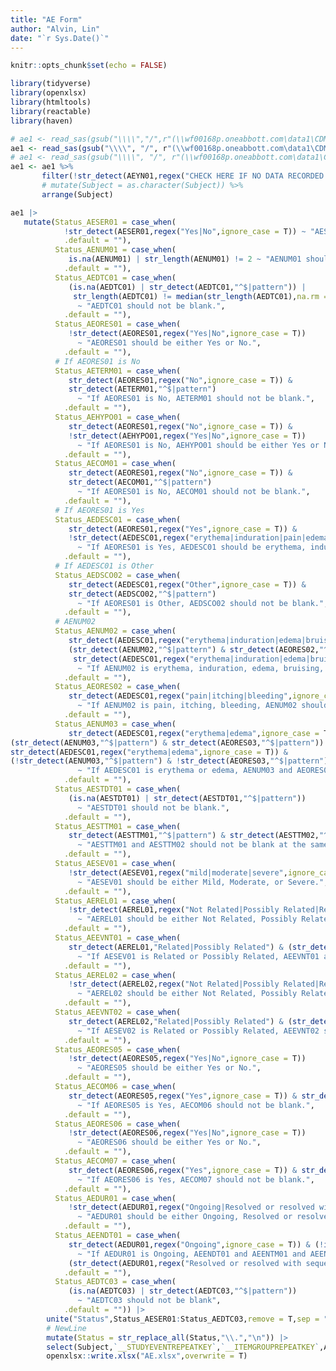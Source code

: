 ```yaml
---
title: "AE Form"
author: "Alvin, Lin"
date: "`r Sys.Date()`"
---
```


```r
knitr::opts_chunk$set(echo = FALSE)
```

```r
library(tidyverse)
library(openxlsx)
library(htmltools)
library(reactable)
library(haven)
```

```r
# ae1 <- read_sas(gsub("\\\\","/",r"(\\wf00168p.oneabbott.com\data1\CDM\ADC-US-RES-23238\OpenClinicaExtract\Current\009\ae1.sas7bdat)"))
ae1 <- read_sas(gsub("\\\\", "/", r"(\\wf00168p.oneabbott.com\data1\CDM\ADC-US-RES-22225\SE31_Glu\OpenClinica\Current\ae1.sas7bdat)"))
# ae1 <- read_sas(gsub("\\\\", "/", r"(\\wf00168p.oneabbott.com\data1\CDM\ADC-US-RES-22225\SE23_24_Glu\OpenClinica\Current\ae1.sas7bdat)"))
ae1 <- ae1 %>%
       filter(!str_detect(AEYN01,regex("CHECK HERE IF NO DATA RECORDED|no_data_recorded",ignore_case = T))) %>%
       # mutate(Subject = as.character(Subject)) %>%
       arrange(Subject)
```

```r
ae1 |> 
   mutate(Status_AESER01 = case_when(
            !str_detect(AESER01,regex("Yes|No",ignore_case = T)) ~ "AESER01 should be either Yes or No.",
            .default = ""),
          Status_AENUM01 = case_when(
             is.na(AENUM01) | str_length(AENUM01) != 2 ~ "AENUM01 should not be blank.",
            .default = ""),
          Status_AEDTC01 = case_when(
             (is.na(AEDTC01) | str_detect(AEDTC01,"^$|pattern")) | 
              str_length(AEDTC01) != median(str_length(AEDTC01),na.rm = T)
               ~ "AEDTC01 should not be blank.",
            .default = ""),
          Status_AEORES01 = case_when(
             !str_detect(AEORES01,regex("Yes|No",ignore_case = T))
               ~ "AEORES01 should be either Yes or No.",
            .default = ""),
          # If AEORES01 is No
          Status_AETERM01 = case_when(
             str_detect(AEORES01,regex("No",ignore_case = T)) & 
             str_detect(AETERM01,"^$|pattern")
               ~ "If AEORES01 is No, AETERM01 should not be blank.",
            .default = ""),
          Status_AEHYPO01 = case_when(
             str_detect(AEORES01,regex("No",ignore_case = T)) &
             !str_detect(AEHYPO01,regex("Yes|No",ignore_case = T))
               ~ "If AEORES01 is No, AEHYPO01 should be either Yes or No.",
            .default = ""),
          Status_AECOM01 = case_when(
             str_detect(AEORES01,regex("No",ignore_case = T)) &
             str_detect(AECOM01,"^$|pattern")
               ~ "If AEORES01 is No, AECOM01 should not be blank.",
            .default = ""),
          # If AEORES01 is Yes
          Status_AEDESC01 = case_when(
             str_detect(AEORES01,regex("Yes",ignore_case = T)) & 
             !str_detect(AEDESC01,regex("erythema|induration|pain|edema|bruising|itching|rash|bleeding|infection|other",ignore_case = T))
               ~ "If AEORES01 is Yes, AEDESC01 should be erythema, induration, pain, edema, bruising, itching, rash, bleeding, infection, other.",
            .default = ""),
          # If AEDESC01 is Other
          Status_AEDSCO02 = case_when(
             str_detect(AEDESC01,regex("Other",ignore_case = T)) &
             str_detect(AEDSCO02,"^$|pattern")
               ~ "If AEORES01 is Other, AEDSCO02 should not be blank.",
            .default = ""),
          # AENUM02
          Status_AENUM02 = case_when(
             str_detect(AEDESC01,regex("erythema|induration|edema|bruising|rash|infection",ignore_case = T)) &
             (str_detect(AENUM02,"^$|pattern") & str_detect(AEORES02,"^$|pattern")) |
              str_detect(AEDESC01,regex("erythema|induration|edema|bruising|rash|infection",ignore_case = T)) & (!is.na(AENUM02) & !str_detect(AEORES02,"^$|pattern"))
               ~ "If AENUM02 is erythema, induration, edema, bruising, rash, infection, AENUM02 and AEORES02 should not be blank at the same time.",
            .default = ""),
          Status_AEORES02 = case_when(
             str_detect(AEDESC01,regex("pain|itching|bleeding",ignore_case = T)) & (!str_detect(AENUM02,"^$|pattern") | !str_detect(AEORES02,"NA"))
               ~ "If AENUM02 is pain, itching, bleeding, AENUM02 should be blank and AEORES02 should be NA.",
            .default = ""),
          Status_AENUM03 = case_when(
             str_detect(AEDESC01,regex("erythema|edema",ignore_case = T)) &
(str_detect(AENUM03,"^$|pattern") & str_detect(AEORES03,"^$|pattern"))  |
str_detect(AEDESC01,regex("erythema|edema",ignore_case = T)) &
(!str_detect(AENUM03,"^$|pattern") & !str_detect(AEORES03,"^$|pattern"))
               ~ "If AEDESC01 is erythema or edema, AENUM03 and AEORES03 should not be blank at the same time.",
            .default = ""),
          Status_AESTDT01 = case_when(
             (is.na(AESTDT01) | str_detect(AESTDT01,"^$|pattern"))
               ~ "AESTDT01 should not be blank.",
            .default = ""),
          Status_AESTTM01 = case_when(
             str_detect(AESTTM01,"^$|pattern") & str_detect(AESTTM02,"^$|pattern")
               ~ "AESTTM01 and AESTTM02 should not be blank at the same time.",
            .default = ""),
          Status_AESEV01 = case_when(
             !str_detect(AESEV01,regex("mild|moderate|severe",ignore_case = T))
               ~ "AESEV01 should be either Mild, Moderate, or Severe.",
            .default = ""),
          Status_AEREL01 = case_when(
             !str_detect(AEREL01,regex("Not Related|Possibly Related|Related",ignore_case = T))
               ~ "AEREL01 should be either Not Related, Possibly Related or Related.",
            .default = ""),
          Status_AEEVNT01 = case_when(
             str_detect(AEREL01,"Related|Possibly Related") & (str_detect(AEEVNT01,"^$|pattern") | is.na(AENUM04))
               ~ "If AESEV01 is Related or Possibly Related, AEEVNT01 and AENUM04 should not be blank at the same time.",
            .default = ""),
          Status_AEREL02 = case_when(
             !str_detect(AEREL02,regex("Not Related|Possibly Related|Related",ignore_case = T))
               ~ "AEREL02 should be either Not Related, Possibly Related or Related.",
            .default = ""),
          Status_AEEVNT02 = case_when(
             str_detect(AEREL02,"Related|Possibly Related") & (str_detect(AEEVNT02,"^$|pattern") | is.na(AENUM04))
               ~ "If AESEV02 is Related or Possibly Related, AEEVNT02 should not be blank.",
            .default = ""),
          Status_AEORES05 = case_when(
             !str_detect(AEORES05,regex("Yes|No",ignore_case = T))
               ~ "AEORES05 should be either Yes or No.",
            .default = ""),
          Status_AECOM06 = case_when(
             str_detect(AEORES05,regex("Yes",ignore_case = T)) & str_detect(AECOM06,"^$|pattern")
               ~ "If AEORES05 is Yes, AECOM06 should not be blank.",
            .default = ""),
          Status_AEORES06 = case_when(
             !str_detect(AEORES06,regex("Yes|No",ignore_case = T))
               ~ "AEORES06 should be either Yes or No.",
            .default = ""),
          Status_AECOM07 = case_when(
             str_detect(AEORES06,regex("Yes",ignore_case = T)) & str_detect(AECOM07,"^$|pattern")
               ~ "If AEORES06 is Yes, AECOM07 should not be blank.",
            .default = ""),
          Status_AEDUR01 = case_when(
             !str_detect(AEDUR01,regex("Ongoing|Resolved or resolved with sequelae|Death",ignore_case = T))
               ~ "AEDUR01 should be either Ongoing, Resolved or resolved with sequelae or Death.",
            .default = ""),
          Status_AEENDT01 = case_when(
             str_detect(AEDUR01,regex("Ongoing",ignore_case = T)) & (!is.na(AEENDT01) | !str_detect(AEENTM01,"^$|pattern") | !str_detect(AEENTM02,"^$|pattern"))
               ~ "If AEDUR01 is Ongoing, AEENDT01 and AEENTM01 and AEENTM02 should be blank",
             (str_detect(AEDUR01,regex("Resolved or resolved with sequelae|Death",ignore_case = T)) & (is.na(AEENDT01) | str_detect(AEENDT01,"^$|pattern"))) ~ "If AEDUR01 is Resolved or resolved with sequelae or Death, AEENDT01 and AEENTM01 and AEENTM02 should not be blank at the same time.",
            .default = ""),
          Status_AEDTC03 = case_when(
             (is.na(AEDTC03) | str_detect(AEDTC03,"^$|pattern"))
               ~ "AEDTC03 should not be blank",
            .default = "")) |> 
        unite("Status",Status_AESER01:Status_AEDTC03,remove = T,sep = "") |> 
        # NewLine
        mutate(Status = str_replace_all(Status,"\\.","\n")) |> 
        select(Subject,`__STUDYEVENTREPEATKEY`,`__ITEMGROUPREPEATKEY`,AESER01:last_col()) |> 
        openxlsx::write.xlsx("AE.xlsx",overwrite = T)
```
